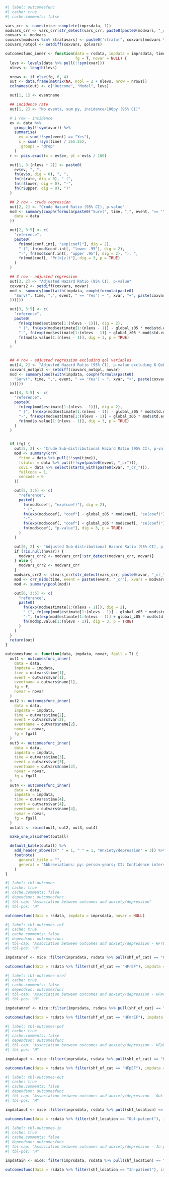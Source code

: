```r
#| label: outcomesfunc
#| cache: true
#| cache.comments: false

vars_crr <- names(mice::complete(imprsdata, 1))
modvars_crr <- vars_crr[str_detect(vars_crr, paste0(paste0(modvars, "_cr_"), collapse = "|"))]
coxvars <- modvars
coxvars[modvars %in% stratavars] <- paste0("strata(", coxvars[modvars %in% stratavars], ")")
coxvars_notqol <- setdiff(coxvars, qolvars)

outcomesfunc_inner <- function(data = rsdata, impdata = imprsdata, time, event, eventname, xvar = "shf_anxiety",
                               fg = T, novar = NULL) {
  levs <- levels(data %>% pull(!!sym(xvar)))
  nlevs <- length(levs)

  nrows <- if_else(fg, 6, 4)
  out <- data.frame(matrix(NA, ncol = 2 + nlevs, nrow = nrows))
  colnames(out) <- c("Outcome", "Model", levs)

  out[1, 1] <- eventname

  ## incidence rate
  out[1, 2] <- "No events, sum py, incidence/100py (95% CI)"

  # 1 row - incidence
  ev <- data %>%
    group_by(!!sym(xvar)) %>%
    summarise(
      ev = sum(!!sym(event) == "Yes"),
      s = sum(!!sym(time) / 365.25),
      .groups = "drop"
    )
  r <- pois.exact(x = ev$ev, pt = ev$s / 100)

  out[1, 3:(nlevs + 2)] <- paste0(
    ev$ev, ", ",
    fn(ev$s, dig = 0), ", ",
    fn(r$rate, dig = 0), " (",
    fn(r$lower, dig = 0), "-",
    fn(r$upper, dig = 0), ")"
  )

  ## 2 row - crude regression
  out[2, 2] <- "Crude Hazard Ratio (95% CI), p-value"
  mod <- summary(coxph(formula(paste0("Surv(", time, ",", event, "== 'Yes') ~ ", xvar)),
    data = data
  ))

  out[2, 3:5] <- c(
    "reference",
    paste0(
      fn(mod$conf.int[, "exp(coef)"], dig = 2),
      " (", fn(mod$conf.int[, "lower .95"], dig = 2),
      "-", fn(mod$conf.int[, "upper .95"], dig = 2), "), ",
      fn(mod$coef[, "Pr(>|z|)"], dig = 3, p = TRUE)
    )
  )

  ## 3 row - adjusted regression
  out[3, 2] <- "Adjusted Hazard Ratio (95% CI), p-value"
  coxvars2 <- setdiff(coxvars, novar)
  mod <- summary(pool(with(impdata, coxph(formula(paste0(
    "Surv(", time, ",", event, " == 'Yes') ~ ", xvar, "+", paste(coxvars2, collapse = " + ")
  ))))))

  out[3, 3:5] <- c(
    "reference",
    paste0(
      fn(exp(mod$estimate[1:(nlevs - 1)]), dig = 2),
      " (", fn(exp(mod$estimate[1:(nlevs - 1)] - global_z05 * mod$std.error[1:(nlevs - 1)]), dig = 2),
      "-", fn(exp(mod$estimate[1:(nlevs - 1)] + global_z05 * mod$std.error[1:(nlevs - 1)]), dig = 2), "), ",
      fn(mod$p.value[1:(nlevs - 1)], dig = 3, p = TRUE)
    )
  )


  ## 4 row - adjusted regression excluding qol variables
  out[4, 2] <- "Adjusted Hazard Ratio (95% CI), p-value excluding 6 QoL variables"
  coxvars_notqol2 <- setdiff(coxvars_notqol, novar)
  mod <- summary(pool(with(impdata, coxph(formula(paste0(
    "Surv(", time, ",", event, " == 'Yes') ~ ", xvar, "+", paste(coxvars_notqol2, collapse = " + ")
  ))))))

  out[4, 3:5] <- c(
    "reference",
    paste0(
      fn(exp(mod$estimate[1:(nlevs - 1)]), dig = 2),
      " (", fn(exp(mod$estimate[1:(nlevs - 1)] - global_z05 * mod$std.error[1:(nlevs - 1)]), dig = 2),
      "-", fn(exp(mod$estimate[1:(nlevs - 1)] + global_z05 * mod$std.error[1:(nlevs - 1)]), dig = 2), "), ",
      fn(mod$p.value[1:(nlevs - 1)], dig = 3, p = TRUE)
    )
  )


  if (fg) {
    out[5, 2] <- "Crude Sub-distributional Hazard Ratio (95% CI), p-value"
    mod <- summary(crr(
      ftime = data %>% pull(!!sym(time)),
      fstatus = data %>% pull(!!sym(paste0(event, "_cr"))),
      cov1 = data %>% select(starts_with(paste0(xvar, "_cr_"))),
      failcode = 1,
      cencode = 0
    ))

    out[5, 3:5] <- c(
      "reference",
      paste0(
        fn(mod$coef[, "exp(coef)"], dig = 2),
        " (",
        fn(exp(mod$coef[, "coef"] - global_z05 * mod$coef[, "se(coef)"]), dig = 2),
        "-",
        fn(exp(mod$coef[, "coef"] + global_z05 * mod$coef[, "se(coef)"]), dig = 2), "), ",
        fn(mod$coef[, "p-value"], dig = 3, p = TRUE)
      )
    )

    out[6, 2] <- "Adjusted Sub-distributional Hazard Ratio (95% CI), p-value"
    if (!is.null(novar)) {
      modvars_crr2 <- modvars_crr[!str_detect(modvars_crr, novar)]
    } else {
      modvars_crr2 <- modvars_crr
    }
    modvars_crr2 <- c(vars_crr[str_detect(vars_crr, paste0(xvar, "_cr_"))], modvars_crr2)
    mod <- crr_mids(time, event = paste0(event, "_cr"), xvars = modvars_crr2, impdata)
    mod <- summary(pool(mod))

    out[6, 3:5] <- c(
      "reference",
      paste0(
        fn(exp(mod$estimate[1:(nlevs - 1)]), dig = 2),
        " (", fn(exp(mod$estimate[1:(nlevs - 1)] - global_z05 * mod$std.error[1:(nlevs - 1)]), dig = 2),
        "-", fn(exp(mod$estimate[1:(nlevs - 1)] + global_z05 * mod$std.error[1:(nlevs - 1)]), dig = 2), "), ",
        fn(mod$p.value[1:(nlevs - 1)], dig = 3, p = TRUE)
      )
    )
  }
  return(out)
}

outcomesfunc <- function(data, impdata, novar, fgall = T) {
  out1 <- outcomesfunc_inner(
    data = data,
    impdata = impdata,
    time = outvars$time[1],
    event = outvars$var[1],
    eventname = outvars$name[1],
    fg = F,
    novar = novar
  )
  out2 <- outcomesfunc_inner(
    data = data,
    impdata = impdata,
    time = outvars$time[2],
    event = outvars$var[2],
    eventname = outvars$name[2],
    novar = novar,
    fg = fgall
  )
  out3 <- outcomesfunc_inner(
    data = data,
    impdata = impdata,
    time = outvars$time[3],
    event = outvars$var[3],
    eventname = outvars$name[3],
    novar = novar,
    fg = fgall
  )
  out4 <- outcomesfunc_inner(
    data = data,
    impdata = impdata,
    time = outvars$time[4],
    event = outvars$var[4],
    eventname = outvars$name[4],
    novar = novar,
    fg = fgall
  )
  outall <- rbind(out1, out2, out3, out4)

  make_one_xlsxsheet(outall)

  default_kable(outall) %>%
    add_header_above(c(" " = 1, " " = 1, "Anxiety/depression" = 3)) %>%
    footnote(
      general_title = "",
      general = "Abbreviations: py: person-years; CI: Confidence interval"
    )
}
```

```r
#| label: tbl-outcomes
#| cache: true
#| cache.comments: false
#| dependson: outcomesfunc
#| tbl-cap: "Association between outcomes and anxiety/depression"
#| tbl-pos: "H"

outcomesfunc(data = rsdata, impdata = imprsdata, novar = NULL)
```

```r
#| label: tbl-outcomes-ref
#| cache: true
#| cache.comments: false
#| dependson: outcomesfunc
#| tbl-cap: "Association between outcomes and anxiety/depression - HFrEF"
#| tbl-pos: "H"

impdataref <- mice::filter(imprsdata, rsdata %>% pull(shf_ef_cat) == "HFrEF")

outcomesfunc(data = rsdata %>% filter(shf_ef_cat == "HFrEF"), impdata = impdataref, novar = "shf_ef_cat", fgall = F)
```

```r
#| label: tbl-outcomes-mref
#| cache: true
#| cache.comments: false
#| dependson: outcomesfunc
#| tbl-cap: "Association between outcomes and anxiety/depression - HFmrEF"
#| tbl-pos: "H"

impdatamref <- mice::filter(imprsdata, rsdata %>% pull(shf_ef_cat) == "HFmrEF")

outcomesfunc(data = rsdata %>% filter(shf_ef_cat == "HFmrEF"), impdata = impdatamref, novar = "shf_ef_cat", fgall = F)
```

```r
#| label: tbl-outcomes-pef
#| cache: true
#| cache.comments: false
#| dependson: outcomesfunc
#| tbl-cap: "Association between outcomes and anxiety/depression - HFpEF"
#| tbl-pos: "H"

impdatapef <- mice::filter(imprsdata, rsdata %>% pull(shf_ef_cat) == "HFpEF")

outcomesfunc(data = rsdata %>% filter(shf_ef_cat == "HFpEF"), impdata = impdatapef, novar = "shf_ef_cat", fgall = F)
```

```r
#| label: tbl-outcomes-out
#| cache: true
#| cache.comments: false
#| dependson: outcomesfunc
#| tbl-cap: "Association between outcomes and anxiety/depression - Out-patient"
#| tbl-pos: "H"

impdataout <- mice::filter(imprsdata, rsdata %>% pull(shf_location) == "Out-patient")

outcomesfunc(data = rsdata %>% filter(shf_location == "Out-patient"), impdata = impdataout, novar = "shf_location", fgall = F)
```

```r
#| label: tbl-outcomes-in
#| cache: true
#| cache.comments: false
#| dependson: outcomesfunc
#| tbl-cap: "Association between outcomes and anxiety/depression - In-patient"
#| tbl-pos: "H"

impdatain <- mice::filter(imprsdata, rsdata %>% pull(shf_location) == "In-patient")

outcomesfunc(data = rsdata %>% filter(shf_location == "In-patient"), impdata = impdatain, novar = "shf_location", fgall = F)
```
